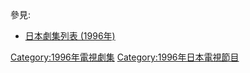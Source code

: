 {{Catnav|頁面分類|...|電視節目|電視劇|每年電視影集|1996年電視影集}}
{{Catnav|頁面分類|...|电视节目|电视剧|各國電視劇|日本電視劇|每年日本電視劇集}}

{{cat year nav
| year = 1996
| cat = 日本電視劇集 
| sortkey = 日本電視劇集
| article = 日本電視劇
| in = 
}}
參見:
*[[日本劇集列表_(1996年)|日本劇集列表 (1996年)]]

[[Category:1996年電視劇集|Category:1996年電視劇集]]
[[Category:1996年日本電視節目|Category:1996年日本電視節目]]